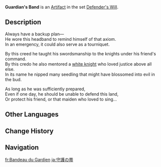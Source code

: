 {{Artifact Infobox
|image = Item Guardian's Band.png
|set   = Defender's Will
|piece = Circlet of Logos
}}
{{Description|A fabric band dyed indigo by the darkness of night. Can also double as a bandage in the event of an emergency.}}
'''Guardian's Band''' is an [[Artifact]] in the set [[Defender's Will]].

==Description==
Always have a backup plan—<br />He wore this headband to remind himself of that axiom.<br />In an emergency, it could also serve as a tourniquet.

By this creed he taught his swordsmanship to the knights under his friend's command.<br />By this credo he also mentored a [[Bloodstained Knight|white knight]] who loved justice above all else.<br />In its name he nipped many seedling that might have blossomed into evil in the bud.

As long as he was sufficiently prepared,<br />Even if one day, he should be unable to defend this land,<br />Or protect his friend, or that maiden who loved to sing...

==Other Languages==
{{Other Languages
|en      = Guardian's Band
|zhs     = 守护束带
|zhs_rm  = Shǒuhù Shùdài
|zht     = 守護束帶
|zht_rm  = Shǒuhù Shùdài
|zh_tl   = Band of Protection
|ja      = 守護の帯
|ja_rm   = Shugo no Obi
|ja_tl   = Band of Protection
|ko      = 수호의 띠
|ko_rm   = Suho-ui Tti
|ko_tl   = Band of Protection
|es      = Bandana del Guardián
|es_tl   = Headband of the Guardian
|fr      = Bandeau du Gardien
|fr_tl   = Headband of the Guardian
|ru      = Повязка защитника
|ru_tl   = Guardian's Band
|th      = Guardian's Band
|vi      = Nón Thủ Hộ
|vi_tl   = 
|de      = Wächterband
|de_tl   = Guardian's Band
|id      = Guardian's Band
|pt      = Cinto do Guarda
|pt_tl   = 
|tr      = Muhafız Bandı
|tr_tl   = 
|it      = Benda del guardiano
|it_tl   = 
}}

==Change History==
{{Change History|1.0}}

==Navigation==
{{Artifact Set Navbox|Defender's Will}}

[[fr:Bandeau du Gardien]]
[[ja:守護の帯]]